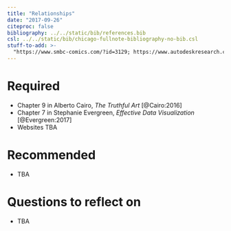 ```yaml
---
title: "Relationships"
date: "2017-09-26"
citeproc: false
bibliography: ../../static/bib/references.bib
csl: ../../static/bib/chicago-fullnote-bibliography-no-bib.csl
stuff-to-add: >-
  "https://www.smbc-comics.com/?id=3129; https://www.autodeskresearch.com/publications/samestats, https://gist.github.com/apreshill/9d33891b5f9be4669ada20f76f101baa, http://www4.stat.ncsu.edu/~stefanski/NSF_Supported/Hidden_Images/stat_res_plots.html"
---
```


# Required

- Chapter 9 in Alberto Cairo, *The Truthful Art* [@Cairo:2016]
- Chapter 7 in Stephanie Evergreen, *Effective Data Visualization* [@Evergreen:2017]
- Websites TBA


# Recommended

- TBA


# Questions to reflect on

- TBA
